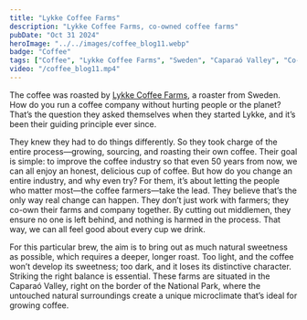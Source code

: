 ```yaml
---
title: "Lykke Coffee Farms"
description: "Lykke Coffee Farms, co-owned coffee farms"
pubDate: "Oct 31 2024"
heroImage: "../../images/coffee_blog11.webp"
badge: "Coffee"
tags: ["Coffee", "Lykke Coffee Farms", "Sweden", "Caparaó Valley", "Co-owned Farms", "Caramel", "Lime", "Red Apple"]
video: "/coffee_blog11.mp4"
---
```


The coffee was roasted by [Lykke Coffee Farms](https://www.lykkegardar.se/), a roaster from Sweden.
How do you run a coffee company without hurting people or the planet? That’s the question they asked themselves when they started Lykke, and it’s been their guiding principle ever since.

They knew they had to do things differently. So they took charge of the entire process—growing, sourcing, and roasting their own coffee. Their goal is simple: to improve the coffee industry so that even 50 years from now, we can all enjoy an honest, delicious cup of coffee.
But how do you change an entire industry, and why even try? For them, it’s about letting the people who matter most—the coffee farmers—take the lead. They believe that’s the only way real change can happen.
They don’t just work with farmers; they co-own their farms and company together. By cutting out middlemen, they ensure no one is left behind, and nothing is harmed in the process. That way, we can all feel good about every cup we drink.

For this particular brew, the aim is to bring out as much natural sweetness as possible, which requires a deeper, longer roast. Too light, and the coffee won’t develop its sweetness; too dark, and it loses its distinctive character. Striking the right balance is essential.
These farms are situated in the Caparaó Valley, right on the border of the National Park, where the untouched natural surroundings create a unique microclimate that’s ideal for growing coffee.
